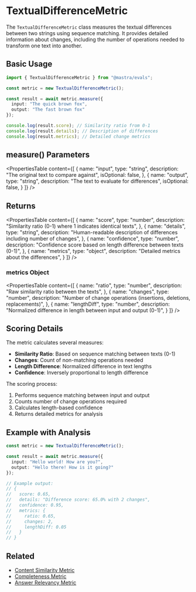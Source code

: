 # TextualDifferenceMetric

The `TextualDifferenceMetric` class measures the textual differences between two strings using sequence matching. It provides detailed information about changes, including the number of operations needed to transform one text into another.

## Basic Usage

```typescript
import { TextualDifferenceMetric } from "@mastra/evals";

const metric = new TextualDifferenceMetric();

const result = await metric.measure({
  input: "The quick brown fox",
  output: "The fast brown fox"
});

console.log(result.score); // Similarity ratio from 0-1
console.log(result.details); // Description of differences
console.log(result.metrics); // Detailed change metrics
```

## measure() Parameters

<PropertiesTable
  content={[
    {
      name: "input",
      type: "string",
      description: "The original text to compare against",
      isOptional: false,
    },
    {
      name: "output",
      type: "string",
      description: "The text to evaluate for differences",
      isOptional: false,
    }
  ]}
/>

## Returns

<PropertiesTable
  content={[
    {
      name: "score",
      type: "number",
      description: "Similarity ratio (0-1) where 1 indicates identical texts",
    },
    {
      name: "details",
      type: "string",
      description: "Human-readable description of differences including number of changes",
    },
    {
      name: "confidence",
      type: "number",
      description: "Confidence score based on length difference between texts (0-1)",
    },
    {
      name: "metrics",
      type: "object",
      description: "Detailed metrics about the differences",
    }
  ]}
/>

### metrics Object

<PropertiesTable
  content={[
    {
      name: "ratio",
      type: "number",
      description: "Raw similarity ratio between the texts",
    },
    {
      name: "changes",
      type: "number",
      description: "Number of change operations (insertions, deletions, replacements)",
    },
    {
      name: "lengthDiff",
      type: "number",
      description: "Normalized difference in length between input and output (0-1)",
    }
  ]}
/>

## Scoring Details

The metric calculates several measures:
- **Similarity Ratio**: Based on sequence matching between texts (0-1)
- **Changes**: Count of non-matching operations needed
- **Length Difference**: Normalized difference in text lengths
- **Confidence**: Inversely proportional to length difference

The scoring process:
1. Performs sequence matching between input and output
2. Counts number of change operations required
3. Calculates length-based confidence
4. Returns detailed metrics for analysis

## Example with Analysis

```typescript
const metric = new TextualDifferenceMetric();

const result = await metric.measure({
  input: "Hello world! How are you?",
  output: "Hello there! How is it going?"
});

// Example output:
// {
//   score: 0.65,
//   details: "Difference score: 65.0% with 2 changes",
//   confidence: 0.95,
//   metrics: {
//     ratio: 0.65,
//     changes: 2,
//     lengthDiff: 0.05
//   }
// }
```

## Related

- [Content Similarity Metric](./content-similarity)
- [Completeness Metric](./completeness)
- [Answer Relevancy Metric](./answer-relevancy) 